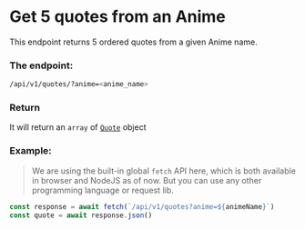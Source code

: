 # Get 5 quotes from an Anime

This endpoint returns 5 ordered quotes from a given Anime name.

### The endpoint:
```sh
/api/v1/quotes/?anime=<anime_name>
```

### Return
It will return an `array` of [`Quote`](/quote) object

### Example:
> We are using the built-in global `fetch` API here, which is both available in browser and NodeJS as of now. But you can use any other programming language or request lib.

```js
const response = await fetch(`/api/v1/quotes?anime=${animeName}`)
const quote = await response.json()
```
